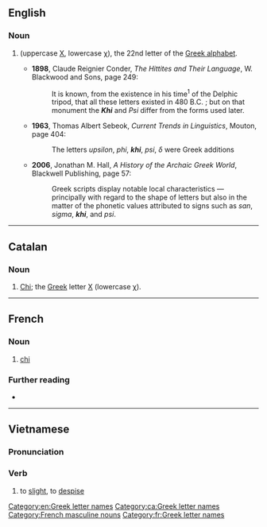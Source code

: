 {{also|khí|khỉ}}

==English==

===Noun===
{{en-noun}}

# {{alternative spelling of|chi|lang=en}} (uppercase [[Χ]], lowercase [[χ]]), the 22nd letter of the [[Greek alphabet]].
#* '''1898''', Claude Reignier Conder, ''The Hittites and Their Language'', W. Blackwood and Sons, page 249:
#*: It is known, from the existence in his time<sup>1</sup> of the Delphic tripod, that all these letters existed in 480 B.C. ; but on that monument the '''''Khi''''' and ''Psi'' differ from the forms used later.
#* '''1963''', Thomas Albert Sebeok, ''Current Trends in Linguistics'', Mouton, page 404:
#*: The letters ''upsilon'', ''phi'', '''''khi''''', ''psi'', ''δ'' were Greek additions
#* '''2006''', Jonathan M. Hall, ''A History of the Archaic Greek World'', Blackwell Publishing, page 57:
#*: Greek scripts display notable local characteristics — principally with regard to the shape of letters but also in the matter of the phonetic values attributed to signs such as ''san'', ''sigma'', '''''khi''''', and ''psi''.

[[Category:en:Greek letter names]]

----

==Catalan==

===Noun===
{{ca-noun|f}}
# [[chi|Chi]]; the [[Appendix:Greek script|Greek]] letter [[Χ]] (lowercase [[χ]]).

[[Category:ca:Greek letter names]]

----

==French==

===Noun===
{{fr-noun|m|khi}}

# [[chi]] {{gloss|Greek letter}}

===Further reading===
* {{R:TLFi}}

[[Category:French masculine nouns]]
[[Category:fr:Greek letter names]]

----

==Vietnamese==

===Pronunciation===
{{vi-pron}}

===Verb===
{{vi-verb}}

# to [[slight]], to [[despise]]

{{attention|vi}}
